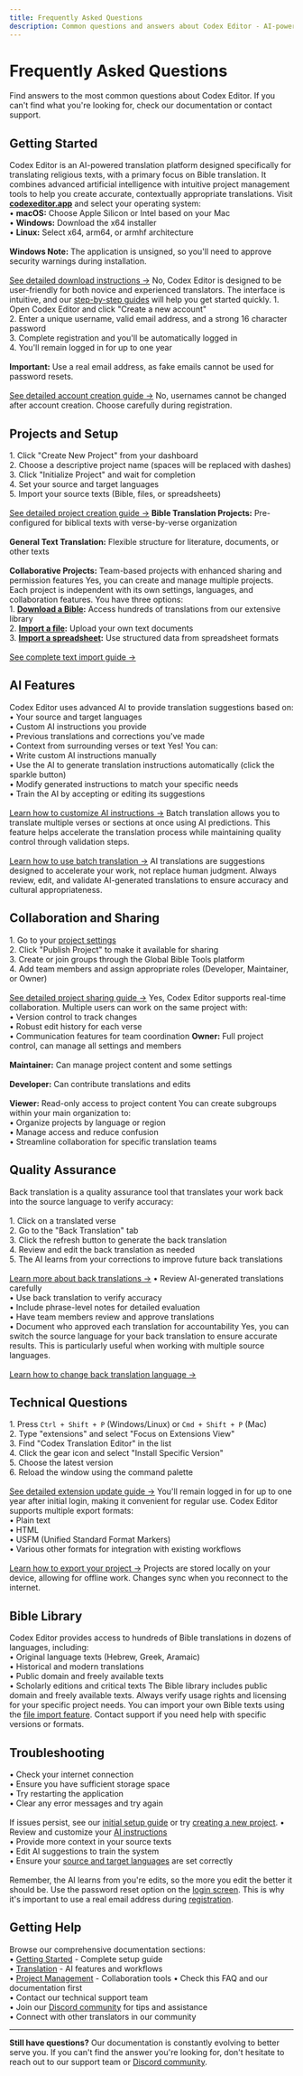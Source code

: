```yaml
---
title: Frequently Asked Questions
description: Common questions and answers about Codex Editor - AI-powered translation platform for religious texts and collaborative Bible translation projects
---
```


# Frequently Asked Questions

Find answers to the most common questions about Codex Editor. If you can't find what you're looking for, check our documentation or contact support.

## Getting Started

<Accordions type="multiple">
  <Accordion title="What is Codex Editor?">
    Codex Editor is an AI-powered translation platform designed specifically for translating religious texts, with a primary focus on Bible translation. It combines advanced artificial intelligence with intuitive project management tools to help you create accurate, contextually appropriate translations.
  </Accordion>

   <Accordion title="How do I download Codex Editor?">
    Visit <strong><a href="https://codexeditor.app">codexeditor.app</a></strong> and select your operating system:<br/>
    • <strong>macOS:</strong> Choose Apple Silicon or Intel based on your Mac<br/>
    • <strong>Windows:</strong> Download the x64 installer<br/>
    • <strong>Linux:</strong> Select x64, arm64, or armhf architecture<br/><br/>
    <strong>Windows Note:</strong> The application is unsigned, so you'll need to approve security warnings during installation.<br/><br/>
    <a href="/docs/getting-started/download-codex">See detailed download instructions →</a>
  </Accordion>
  
  <Accordion title="Do I need technical experience?">
    No, Codex Editor is designed to be user-friendly for both novice and experienced translators. The interface is intuitive, and our <a href="/docs/getting-started/initial-setup">step-by-step guides</a> will help you get started quickly.
  </Accordion>
  
  <Accordion title="How do I create an account?">
    1. Open Codex Editor and click "Create a new account"<br/>
    2. Enter a unique username, valid email address, and a strong 16 character password<br/>
    3. Complete registration and you'll be automatically logged in<br/>
    4. You'll remain logged in for up to one year<br/><br/>
    <strong>Important:</strong> Use a real email address, as fake emails cannot be used for password resets.<br/><br/>
    <a href="/docs/getting-started/create-account">See detailed account creation guide →</a>
  </Accordion>
  
  <Accordion title="Can I change my username?">
    No, usernames cannot be changed after account creation. Choose carefully during registration.
  </Accordion>
</Accordions>

## Projects and Setup

<Accordions type="multiple">
  <Accordion title="How do I create my first project?">
    1. Click "Create New Project" from your dashboard<br/>
    2. Choose a descriptive project name (spaces will be replaced with dashes)<br/>
    3. Click "Initialize Project" and wait for completion<br/>
    4. Set your source and target languages<br/>
    5. Import your source texts (Bible, files, or spreadsheets)<br/><br/>
    <a href="/docs/getting-started/creating-project">See detailed project creation guide →</a>
  </Accordion>
  
  <Accordion title="What types of projects can I create?">
    <strong>Bible Translation Projects:</strong> Pre-configured for biblical texts with verse-by-verse organization<br/><br/>
    <strong>General Text Translation:</strong> Flexible structure for literature, documents, or other texts<br/><br/>
    <strong>Collaborative Projects:</strong> Team-based projects with enhanced sharing and permission features
  </Accordion>
  
  <Accordion title="Can I work on multiple projects?">
    Yes, you can create and manage multiple projects. Each project is independent with its own settings, languages, and collaboration features.
  </Accordion>
  
  <Accordion title="How do I import source texts?">
    You have three options:<br/>
    1. <strong><a href="/docs/getting-started/downloading-bible">Download a Bible</a>:</strong> Access hundreds of translations from our extensive library<br/>
    2. <strong><a href="/docs/getting-started/importing-texts">Import a file</a>:</strong> Upload your own text documents<br/>
    3. <strong><a href="/docs/getting-started/importing-texts">Import a spreadsheet</a>:</strong> Use structured data from spreadsheet formats<br/><br/>
    <a href="/docs/getting-started/importing-texts">See complete text import guide →</a>
  </Accordion>
</Accordions>

## AI Features

<Accordions type="multiple">
  <Accordion title="How does the AI translation work?">
    Codex Editor uses advanced AI to provide translation suggestions based on:<br/>
    • Your source and target languages<br/>
    • Custom AI instructions you provide<br/>
    • Previous translations and corrections you've made<br/>
    • Context from surrounding verses or text
  </Accordion>
  
  <Accordion title="Can I customize the AI's behavior?">
    Yes! You can:<br/>
    • Write custom AI instructions manually<br/>
    • Use the AI to generate translation instructions automatically (click the sparkle button)<br/>
    • Modify generated instructions to match your specific needs<br/>
    • Train the AI by accepting or editing its suggestions<br/><br/>
    <a href="/docs/translation/ai-instructions">Learn how to customize AI instructions →</a>
  </Accordion>
  
  <Accordion title="What is batch translation?">
    Batch translation allows you to translate multiple verses or sections at once using AI predictions. This feature helps accelerate the translation process while maintaining quality control through validation steps.<br/><br/>
    <a href="/docs/translation/batch-translation">Learn how to use batch translation →</a>
  </Accordion>
  
  <Accordion title="How accurate are the AI translations?">
    AI translations are suggestions designed to accelerate your work, not replace human judgment. Always review, edit, and validate AI-generated translations to ensure accuracy and cultural appropriateness.
  </Accordion>
</Accordions>

## Collaboration and Sharing

<Accordions type="multiple">
  <Accordion title="How do I share my project with others?">
    1. Go to your <a href="/docs/getting-started/project-settings">project settings</a><br/>
    2. Click "Publish Project" to make it available for sharing<br/>
    3. Create or join groups through the Global Bible Tools platform<br/>
    4. Add team members and assign appropriate roles (Developer, Maintainer, or Owner)<br/><br/>
    <a href="/docs/project-management/sharing-managing-projects">See detailed project sharing guide →</a>
  </Accordion>
  
  <Accordion title="Can multiple people work on the same project?">
    Yes, Codex Editor supports real-time collaboration. Multiple users can work on the same project with:<br/>
    • Version control to track changes<br/>
    • Robust edit history for each verse<br/>
    • Communication features for team coordination
  </Accordion>
  
  <Accordion title="What are the different user roles?">
    <strong>Owner:</strong> Full project control, can manage all settings and members<br/><br/>
    <strong>Maintainer:</strong> Can manage project content and some settings<br/><br/>
    <strong>Developer:</strong> Can contribute translations and edits<br/><br/>
    <strong>Viewer:</strong> Read-only access to project content
  </Accordion>
  
  <Accordion title="How do I create subgroups for specific languages?">
    You can create subgroups within your main organization to:<br/>
    • Organize projects by language or region<br/>
    • Manage access and reduce confusion<br/>
    • Streamline collaboration for specific translation teams
  </Accordion>
</Accordions>

## Quality Assurance

<Accordions type="multiple">
  <Accordion title="What is back translation and how do I use it?">
    Back translation is a quality assurance tool that translates your work back into the source language to verify accuracy:<br/><br/>
    1. Click on a translated verse<br/>
    2. Go to the "Back Translation" tab<br/>
    3. Click the refresh button to generate the back translation<br/>
    4. Review and edit the back translation as needed<br/>
    5. The AI learns from your corrections to improve future back translations<br/><br/>
    <a href="/docs/translation/back-translations">Learn more about back translations →</a>
  </Accordion>
  
  <Accordion title="How do I validate translations?">
    • Review AI-generated translations carefully<br/>
    • Use back translation to verify accuracy<br/>
    • Include phrase-level notes for detailed evaluation<br/>
    • Have team members review and approve translations<br/>
    • Document who approved each translation for accountability
  </Accordion>
  
  <Accordion title="Can I change the back translation language?">
    Yes, you can switch the source language for your back translation to ensure accurate results. This is particularly useful when working with multiple source languages.<br/><br/>
    <a href="/docs/translation/back-translations/changing-language">Learn how to change back translation language →</a>
  </Accordion>
</Accordions>

## Technical Questions

<Accordions type="multiple">
  <Accordion title="How do I update the Codex Editor extension?">
    1. Press <code>Ctrl + Shift + P</code> (Windows/Linux) or <code>Cmd + Shift + P</code> (Mac)<br/>
    2. Type "extensions" and select "Focus on Extensions View"<br/>
    3. Find "Codex Translation Editor" in the list<br/>
    4. Click the gear icon and select "Install Specific Version"<br/>
    5. Choose the latest version<br/>
    6. Reload the window using the command palette<br/><br/>
    <a href="/docs/project-management/update-extensions">See detailed extension update guide →</a>
  </Accordion>
  
  <Accordion title="How long do I stay logged in?">
    You'll remain logged in for up to one year after initial login, making it convenient for regular use.
  </Accordion>
  
  <Accordion title="What export formats are available?">
    Codex Editor supports multiple export formats:<br/>
    • Plain text<br/>
    • HTML<br/>
    • USFM (Unified Standard Format Markers)<br/>
    • Various other formats for integration with existing workflows<br/><br/>
    <a href="/docs/project-management/exporting-project">Learn how to export your project →</a>
  </Accordion>
  
  <Accordion title="Can I work offline?">
    Projects are stored locally on your device, allowing for offline work. Changes sync when you reconnect to the internet.
  </Accordion>
</Accordions>

## Bible Library

<Accordions type="multiple">
  <Accordion title="How many Bible versions are available?">
    Codex Editor provides access to hundreds of Bible translations in dozens of languages, including:<br/>
    • Original language texts (Hebrew, Greek, Aramaic)<br/>
    • Historical and modern translations<br/>
    • Public domain and freely available texts<br/>
    • Scholarly editions and critical texts
  </Accordion>
  
  <Accordion title="Can I use copyrighted Bible versions?">
    The Bible library includes public domain and freely available texts. Always verify usage rights and licensing for your specific project needs.
  </Accordion>
  
  <Accordion title="What if I need a Bible version that's not in the library?">
    You can import your own Bible texts using the <a href="/docs/getting-started/importing-texts">file import feature</a>. Contact support if you need help with specific versions or formats.
  </Accordion>
</Accordions>

## Troubleshooting

<Accordions type="multiple">
  <Accordion title="My project won't initialize. What should I do?">
    • Check your internet connection<br/>
    • Ensure you have sufficient storage space<br/>
    • Try restarting the application<br/>
    • Clear any error messages and try again<br/><br/>
    If issues persist, see our <a href="/docs/getting-started/initial-setup">initial setup guide</a> or try <a href="/docs/getting-started/creating-project">creating a new project</a>.
  </Accordion>
  
  <Accordion title="The AI isn't providing good translations. How can I improve them?">
    • Review and customize your <a href="/docs/translation/ai-instructions">AI instructions</a><br/>
    • Provide more context in your source texts<br/>
    • Edit AI suggestions to train the system<br/>
    • Ensure your <a href="/docs/getting-started/setting-languages">source and target languages</a> are set correctly<br/><br/>
    Remember, the AI learns from you're edits, so the more you edit the better it should be.
  </Accordion>
  
  <Accordion title="I forgot my password. How do I reset it?">
    Use the password reset option on the <a href="/docs/getting-started/logging-in">login screen</a>. This is why it's important to use a real email address during <a href="/docs/getting-started/create-account">registration</a>.
  </Accordion>
</Accordions>

## Getting Help

<Accordions type="multiple">
  <Accordion title="Where can I find more detailed documentation?">
    Browse our comprehensive documentation sections:<br/>
    • <a href="/docs/getting-started">Getting Started</a> - Complete setup guide<br/>
    • <a href="/docs/translation/ai-instructions">Translation</a> - AI features and workflows<br/>
    • <a href="/docs/project-management/sharing-managing-projects">Project Management</a> - Collaboration tools
  </Accordion>
  
  <Accordion title="How do I contact support?">
    • Check this FAQ and our documentation first<br/>
    • Contact our technical support team<br/>
    • Join our <a href="https://discord.gg/6kVJTEXYEp">Discord community</a> for tips and assistance<br/>
    • Connect with other translators in our community
  </Accordion>
</Accordions>

---

**Still have questions?** Our documentation is constantly evolving to better serve you. If you can't find the answer you're looking for, don't hesitate to reach out to our support team or [Discord community](https://discord.gg/6kVJTEXYEp). 